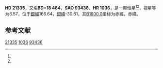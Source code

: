 {{Starbox begin
| name = HD 21335
}}
{{Starbox observe
| epoch = [[J2000.0|J2000.0]]
| constell = {{星座名待查}}<ref name=SIMBAD>{{cite web
 | url=http://simbad.u-strasbg.fr/simbad/sim-id?Ident=HR+1036
 | title =Pulsating variable Star
 | publisher=Centre de Données astronomiques de Strasbourg
 | work=SIMBAD
 | accessdate=2012-07-13}}</ref><ref name=DATA>{{cite web
 | url=http://vizier.u-strasbg.fr/viz-bin/VizieR-5?-out.add=.&-source=5050&-corr=PK=HR&-out.max=9999&HR=1036
 | title=VizieR Detailed Page
 | accessdate=2012-07-13
 | archive-date=2016-03-05
 | archive-url=https://web.archive.org/web/20160305010805/http://vizier.u-strasbg.fr/viz-bin/VizieR-5?-out.add=.&-source=5050&-corr=PK=HR&-out.max=9999&HR=1036
 | dead-url=no
 }}</ref>
| 星官 = 
| ra = {{RA|3|27|3.2}}<ref name=SIMBAD /><ref name=DATA />
| dec = {{DEC|+18|45|23}}<ref name=SIMBAD /><ref name=DATA />
| appmag_v = 6.57<ref name=SIMBAD /><ref name=DATA />
}}
{{Starbox character
| class = A3Vnp<ref name=SIMBAD /><ref name=DATA />
| b-v = 0.15<ref name=SIMBAD /><ref name=DATA />
| u-b = 0.1<ref name=SIMBAD /><ref name=DATA />
| r-i = <ref name=SIMBAD /><ref name=DATA />
| variable = 
}}
{{Starbox astrometry
| radial_v = 0.1
| prop_mo_ra = 31
| parallax = 
| p_error = 
}}
{{Starbox catalog
| names =BD+18 484，[[SAO星表|SAO]] 93436，[[HD星表|HD]] 21335，[[HR星表|HR]] 1036}}
{{Starbox reference |Simbad=HR+1036}}
{{Starbox end}}

'''HD 21335'''，又名'''BD+18 484'''，'''SAO 93436'''、'''HR 1036'''，是一颗恒星<ref name=SIMBAD /><ref name=DATA />，视星等为6.57，位于[[銀道座標系|銀經]]166.64，[[銀道座標系|銀緯]]-30.61，其[[B1900.0|B1900.0]]坐标为赤經{{RA|3|21|20.6}}，赤緯{{DEC|+18|-30.61|24}}。

== 参考文献 ==
{{reflist}}

{{star-stub}}

[[Category:HD和HDE天體|21335]]
[[Category:HR天體|1036]]
[[Category:SAO天體|93436]]